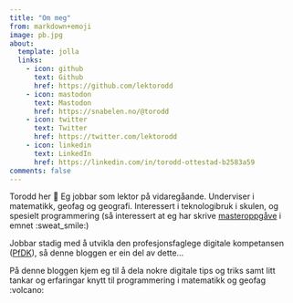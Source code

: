 ```yaml
---
title: "Om meg"
from: markdown+emoji
image: pb.jpg
about:
  template: jolla
  links:
    - icon: github
      text: Github
      href: https://github.com/lektorodd
    - icon: mastodon
      text: Mastodon
      href: https://snabelen.no/@torodd
    - icon: twitter
      text: Twitter
      href: https://twitter.com/lektorodd
    - icon: linkedin
      text: LinkedIn
      href: https://linkedin.com/in/torodd-ottestad-b2583a59 
comments: false
---
```



Torodd her 👋 Eg jobbar som lektor på vidaregåande. Underviser i matematikk, geofag og geografi. Interessert i teknologibruk i skulen, og spesielt programmering (så interessert at eg har skrive [masteroppgåve](https://hvlopen.brage.unit.no/hvlopen-xmlui/handle/11250/2766052) i emnet :sweat_smile:)

Jobbar stadig med å utvikla den profesjonsfaglege digitale kompetansen ([PfDK](https://www.udir.no/kvalitet-og-kompetanse/profesjonsfaglig-digital-kompetanse/rammeverk-larerens-profesjonsfaglige-digitale-komp/innledning/#go-to-top-target)), så denne bloggen er ein del av dette...

På denne bloggen kjem eg til å dela nokre digitale tips og triks samt litt tankar og erfaringar knytt til programmering i matematikk og geofag :volcano: 
